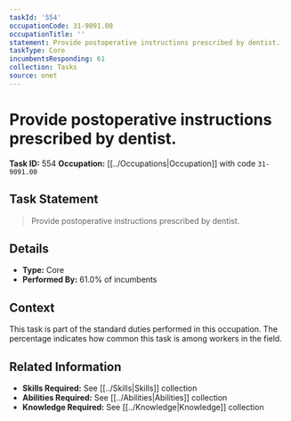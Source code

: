```yaml
---
taskId: '554'
occupationCode: 31-9091.00
occupationTitle: ''
statement: Provide postoperative instructions prescribed by dentist.
taskType: Core
incumbentsResponding: 61
collection: Tasks
source: onet
---
```

# Provide postoperative instructions prescribed by dentist.

**Task ID:** 554
**Occupation:** [[../Occupations|Occupation]] with code `31-9091.00`

## Task Statement

> Provide postoperative instructions prescribed by dentist.

## Details

- **Type:** Core
- **Performed By:** 61.0% of incumbents

## Context

This task is part of the standard duties performed in this occupation. The percentage indicates how common this task is among workers in the field.

## Related Information

- **Skills Required:** See [[../Skills|Skills]] collection
- **Abilities Required:** See [[../Abilities|Abilities]] collection
- **Knowledge Required:** See [[../Knowledge|Knowledge]] collection
